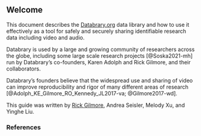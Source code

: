 ## Welcome {-}

This document describes the [Databrary.org](https://databrary.org) data library and how to use it effectively as a tool for safely and securely sharing identifiable research data including video and audio.

Databrary is used by a large and growing community of researchers across the globe, including some large scale research projects [@Soska2021-mh] run by Databrary's co-founders, Karen Adolph and Rick Gilmore, and their collaborators.

Databrary's founders believe that the widespread use and sharing of video can improve reproducibility and rigor of many different areas of research [@Adolph_KE_Gilmore_RO_Kennedy_JL2017-va; @Gilmore2017-wd].

This guide was written by [Rick Gilmore](https://rick-gilmore.com), Andrea Seisler, Melody Xu, and Yinghe Liu.

### References

<!-- ## About the guide -->

<!-- This guide is built using [Quarto](https://quarto.org) and hosted using GitHub pages. -->
<!-- Please feel free to report an issue or edit the page and make a pull request. -->

<!-- Quarto implements a search feature that works site-wide: -->

<!-- ![Search bar from the Guide](include/img/guide-search-bar.png){fig-guide-search-bar} -->

<!-- Please make use of this feature to find what you are looking for. -->

<!-- You may also find the [definitions page](more-information/definitions.qmd) useful to understand specific terms. -->
<!-- Databrary-specific terms are highlighted in *italics* on first mention on a page, and most of the time these first-mentions link to a corresponding definition. -->

<!-- ## About the authors {-} -->

<!-- [Rick Gilmore](https://rick-gilmore.com) is Professor of Psychology at Penn State and is the Co-Founder and Co-Director of Databrary. -->

<!-- *Andrea Seisler* manages the Brain and Behavioral Dynamics Laboratory at Penn State and is the Authorizations and Support Specialist for Databrary. -->

<!-- *Melody Xu* was a User Support Specialist at Databrary until she began a Ph.D. program at Johns Hopkins University in August 2023. -->

<!-- *Yinghe Liu* was an undergraduate student in Psychology at Penn State. -->
